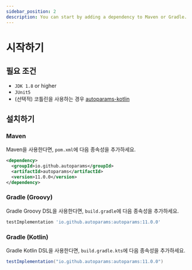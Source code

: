 ```yaml
---
sidebar_position: 2
description: You can start by adding a dependency to Maven or Gradle.
---
```


# 시작하기

## 필요 조건
- `JDK 1.8` or higher
- `JUnit5`
- (선택적) 코틀린을 사용하는 경우 [autoparams-kotlin](./extensions/autoparams-kotlin.mdx)

## 설치하기

### Maven

Maven을 사용한다면, `pom.xml`에 다음 종속성을 추가하세요.

```xml
<dependency>
  <groupId>io.github.autoparams</groupId>
  <artifactId>autoparams</artifactId>
  <version>11.0.0</version>
</dependency>
```

### Gradle (Groovy)

Gradle Groovy DSL을 사용한다면, `build.gradle`에 다음 종속성을 추가하세요.

```gradle
testImplementation 'io.github.autoparams:autoparams:11.0.0'
```

### Gradle (Kotlin)

Gradle Kotlin DSL을 사용한다면, `build.gradle.kts`에 다음 종속성을 추가하세요.

```gradle
testImplementation("io.github.autoparams:autoparams:11.0.0")
```
